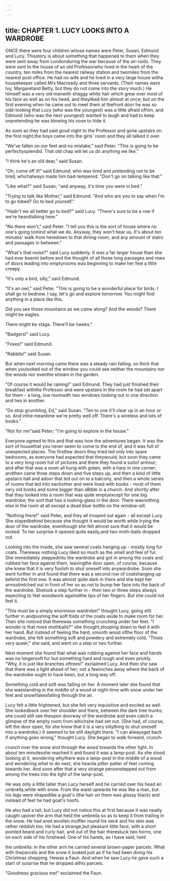 ```yaml
---
---
---
```

title: CHAPTER 1. LUCY LOOKS INTO A WARDROBE
---

ONCE there were four children whose names were Peter, Susan, Edmund and Lucy. Thisstory is about something that happened to them when they were sent away from Londonduring the war because of the air-raids. They were sent to the house of an old Professorwho lived in the heart of the country, ten miles from the nearest railway station and twomiles from the nearest post office. He had no wife and he lived in a very large house witha housekeeper called Mrs Macready and three servants. (Their names were Ivy, Margaretand Betty, but they do not come into the story much.) He himself was a very old manwith shaggy white hair which grew over most of his face as well as on his head, and theyliked him almost at once; but on the first evening when he came out to meet them at thefront door he was so odd-looking that Lucy (who was the youngest) was a little afraid ofhim, and Edmund (who was the next youngest) wanted to laugh and had to keep onpretending he was blowing his nose to hide it.

As soon as they had said good night to the Professor and gone upstairs on the first night,the boys came into the girls' room and they all talked it over.

"We've fallen on our feet and no mistake," said Peter. "This is going to be perfectlysplendid. That old chap will let us do anything we like."

"I think he's an old dear," said Susan.

"Oh, come off it!" said Edmund, who was tired and pretending not to be tired, whichalways made him bad-tempered. "Don't go on talking like that."

"Like what?" said Susan; "and anyway, it's time you were in bed."

"Trying to talk like Mother," said Edmund. "And who are you to say when I'm to go tobed? Go to bed yourself."

"Hadn't we all better go to bed?" said Lucy. "There's sure to be a row if we're heardtalking here."

"No there won't," said Peter. "I tell you this is the sort of house where no one's going tomind what we do. Anyway, they won't hear us. It's about ten minutes' walk from heredown to that dining-room, and any amount of stairs and passages in between."

"What's that noise?" said Lucy suddenly. It was a far larger house than she had ever beenin before and the thought of all those long passages and rows of doors leading into emptyrooms was beginning to make her feel a little creepy.

"It's only a bird, silly," said Edmund.

"It's an owl," said Peter. "This is going to be a wonderful place for birds. I shall go to bednow. I say, let's go and explore tomorrow. You might find anything in a place like this.

Did you see those mountains as we came along? And the woods? There might be eagles.

There might be stags. There'll be hawks."

"Badgers!" said Lucy.

"Foxes!" said Edmund.

"Rabbits!" said Susan.

But when next morning came there was a steady rain falling, so thick that when youlooked out of the window you could see neither the mountains nor the woods nor eventhe stream in the garden.

"Of course it would be raining!" said Edmund. They had just finished their breakfast withthe Professor and were upstairs in the room he had set apart for them - a long, low roomwith two windows looking out in one direction and two in another.

"Do stop grumbling, Ed," said Susan. "Ten to one it'll clear up in an hour or so. And inthe meantime we're pretty well off. There's a wireless and lots of books."

"Not for me"said Peter; "I'm going to explore in the house."

Everyone agreed to this and that was how the adventures began. It was the sort of housethat you never seem to come to the end of, and it was full of unexpected places. The firstfew doors they tried led only into spare bedrooms, as everyone had expected that theywould; but soon they came to a very long room full of pictures and there they found a suitof armour; and after that was a room all hung with green, with a harp in one corner; andthen came three steps down and five steps up, and then a kind of little upstairs hall and adoor that led out on to a balcony, and then a whole series of rooms that led into eachother and were lined with books - most of them very old books and some bigger than aBible in a church. And shortly after that they looked into a room that was quite emptyexcept for one big wardrobe; the sort that has a looking-glass in the door. There wasnothing else in the room at all except a dead blue-bottle on the window-sill.

"Nothing there!" said Peter, and they all trooped out again - all except Lucy. She stayedbehind because she thought it would be worth while trying the door of the wardrobe, eventhough she felt almost sure that it would be locked. To her surprise it opened quite easily,and two moth-balls dropped out.

Looking into the inside, she saw several coats hanging up - mostly long fur coats. Therewas nothing Lucy liked so much as the smell and feel of fur. She immediately steppedinto the wardrobe and got in among the coats and rubbed her face against them, leavingthe door open, of course, because she knew that it is very foolish to shut oneself into anywardrobe. Soon she went further in and found that there was a second row of coatshanging up behind the first one. It was almost quite dark in there and she kept her armsstretched out in front of her so as not to bump her face into the back of the wardrobe. Shetook a step further in - then two or three steps always expecting to feel woodwork againstthe tips of her fingers. But she could not feel it.

"This must be a simply enormous wardrobe!" thought Lucy, going still further in andpushing the soft folds of the coats aside to make room for her. Then she noticed that therewas something crunching under her feet. "I wonder is that more mothballs?" she thought,stooping down to feel it with her hand. But instead of feeling the hard, smooth wood ofthe floor of the wardrobe, she felt something soft and powdery and extremely cold. "Thisis very queer," she said, and went on a step or two further.

Next moment she found that what was rubbing against her face and hands was no longersoft fur but something hard and rough and even prickly. "Why, it is just like branches oftrees!" exclaimed Lucy. And then she saw that there was a light ahead of her; not a fewinches away where the back of the wardrobe ought to have been, but a long way off.

Something cold and soft was falling on her. A moment later she found that she wasstanding in the middle of a wood at night-time with snow under her feet and snowflakesfalling through the air.

Lucy felt a little frightened, but she felt very inquisitive and excited as well. She lookedback over her shoulder and there, between the dark tree trunks; she could still see theopen doorway of the wardrobe and even catch a glimpse of the empty room from whichshe had set out. (She had, of course, left the door open, for she knew that it is a very sillything to shut oneself into a wardrobe.) It seemed to be still daylight there. "I can alwaysget back if anything goes wrong," thought Lucy. She began to walk forward, crunch-

crunch over the snow and through the wood towards the other light. In about ten minutesshe reached it and found it was a lamp-post. As she stood looking at it, wondering whythere was a lamp-post in the middle of a wood and wondering what to do next, she hearda pitter patter of feet coming towards her. And soon after that a very strange personstepped out from among the trees into the light of the lamp-post.

He was only a little taller than Lucy herself and he carried over his head an umbrella,white with snow. From the waist upwards he was like a man, but his legs were shapedlike a goat's (the hair on them was glossy black) and instead of feet he had goat's hoofs.

He also had a tail, but Lucy did not notice this at first because it was neatly caught upover the arm that held the umbrella so as to keep it from trailing in the snow. He had ared woollen muffler round his neck and his skin was rather reddish too. He had a strange,but pleasant little face, with a short pointed beard and curly hair, and out of the hair therestuck two horns, one on each side of his forehead. One of his hands, as I have said, held

the umbrella: in the other arm he carried several brown-paper parcels. What with theparcels and the snow it looked just as if he had been doing his Christmas shopping. Hewas a Faun. And when he saw Lucy he gave such a start of surprise that he dropped allhis parcels.

"Goodness gracious me!" exclaimed the Faun.